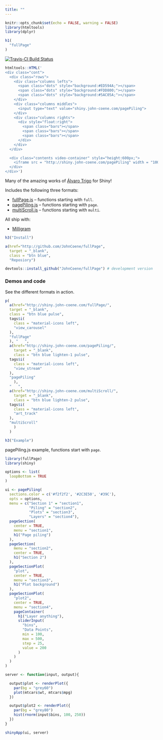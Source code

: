 ```yaml
---
title: ""
---
```


```r
knitr::opts_chunk$set(echo = FALSE, warning = FALSE)
library(htmltools)
library(dplyr)
```

<main>
<div class = "container">

```r
h1(
  "fullPage"
)
```

[![Travis-CI Build Status](https://travis-ci.org/JohnCoene/fullPage.svg?branch=master)](https://travis-ci.org/JohnCoene/fullPage)

```r
htmltools::HTML('
<div class="cont">
  <div class="rows">
    <div class="columns lefts">
      <span class="dots" style="background:#ED594A;"></span>
      <span class="dots" style="background:#FDD800;"></span>
      <span class="dots" style="background:#5AC05A;"></span>
    </div>
    <div class="columns middles">
      <input type="text" value="shiny.john-coene.com/pagePiling">
    </div>
    <div class="columns rights">
      <div style="float:right">
        <span class="bars"></span>
        <span class="bars"></span>
        <span class="bars"></span>
      </div>
    </div>
  </div>

  <div class="contents video-container" style="height:600px;">
    <iframe src = "http://shiny.john-coene.com/pagePiling" width = "100%" frameborder="0" allowfullscreen></iframe>
  </div>
</div>')
```

Many of the amazing works of [Álvaro Trigo](https://alvarotrigo.com/) for Shiny!

Includes the following three formats:

* [fullPage.js](https://github.com/alvarotrigo/fullPage.js/) -- functions starting with `full`.
* [pagePiling.js](https://github.com/alvarotrigo/pagePiling.js/) -- functions starting with `page`.
* [multiScroll.js](https://github.com/alvarotrigo/multiscroll.js) -- functions starting with `multi`.

All ship with:

* [Milligram](https://milligram.io/)

```r
h3("Install")
```

```r
a(href="http://github.com/JohnCoene/fullPage", 
  target = "_blank",
  class = "btn blue",
  "Reposiory")
```

```r
devtools::install_github("JohnCoene/fullPage") # development version
```

### Demos and code

See the different formats in action.

```r
p(
  a(href="http://shiny.john-coene.com/fullPage/", 
  target = "_blank",
  class = "btn blue pulse",
  tags$i(
    class = "material-icons left",
    "view_carousel"
  ),
  "fullPage"
  ), "   ",
  a(href="http://shiny.john-coene.com/pagePiling/", 
    target = "_blank",
    class = "btn blue lighten-1 pulse",
  tags$i(
    class = "material-icons left",
    "view_stream"
  ),
  "pagePiling"
    ),
  "   ",
  a(href="http://shiny.john-coene.com/multiScroll/",
    target = "_blank",
    class = "btn blue lighten-2 pulse",
  tags$i(
    class = "material-icons left",
    "art_track"
  ),
  "multiScroll"
    )
  )
```

```r
h3("Example")
```

pagePiling.js example, functions start with `page`.

```r
library(fullPage)
library(shiny)

options <- list(
  loopBottom = TRUE
)

ui <- pagePiling(
  sections.color = c('#f2f2f2', '#2C3E50', '#39C'),
  opts = options,
  menu = c("Section 1" = "section1",
           "Piling" = "section2",
           "Plots" = "section3",
           "Layers" = "section4"),
  pageSection(
    center = TRUE,
    menu = "section1",
    h1("Page piling")
  ),
  pageSection(
    menu = "section2",
    center = TRUE,
    h1("Section 2")
  ),
  pageSectionPlot(
    "plot",
    center = TRUE,
    menu = "section3",
    h1("Plot background")
  ),
  pageSectionPlot(
    "plot2",
    center = TRUE,
    menu = "section4",
    pageContainer(
      h1("Layer anything"),
      sliderInput(
        "bins",
        "Data Points",
        min = 100,
        max = 500,
        step = 25,
        value = 200
      )
    )
  )
)

server <- function(input, output){

  output$plot <- renderPlot({
    par(bg = "grey60")
    plot(mtcars$wt, mtcars$mpg)
  })

  output$plot2 <- renderPlot({
    par(bg = "grey80")
    hist(rnorm(input$bins, 100, 250))
  })
}

shinyApp(ui, server)
```

</div>
</main>